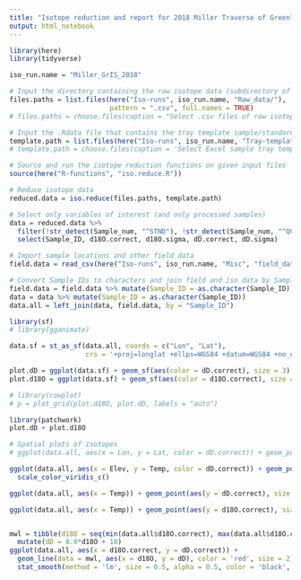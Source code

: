 ```yaml
---
title: "Isotope reduction and report for 2018 Miller Traverse of Greenland Icesheet"
output: html_notebook
---
```






```r

library(here)
library(tidyverse)

iso_run.name = "Miller_GrIS_2018"

# Input the directory containing the raw isotope data (subdirectory of 'Raw data')
files.paths = list.files(here("Iso-runs", iso_run.name, "Raw_data/"), 
                         pattern = ".csv", full.names = TRUE)
# files.paths = choose.files(caption = "Select .csv files of raw isotope data")

# Input the .Rdata file that contains the tray template sample/standards locations
template.path = list.files(here("Iso-runs", iso_run.name, "Tray-template"), full.names = TRUE)
# template.path = choose.files(caption = 'Select Excel sample tray template file')

# Source and run the isotope reduction functions on given input files
source(here("R-functions", "iso.reduce.R"))

# Reduce isotope data
reduced.data = iso.reduce(files.paths, template.path)

```


```r

# Select only variables of interest (and only processed samples)
data = reduced.data %>% 
  filter(!str_detect(Sample_num, "^STND"), !str_detect(Sample_num, "^QC")) %>% 
  select(Sample_ID, d18O.correct, d18O.sigma, dD.correct, dD.sigma)

# Import sample locations and other field data
field.data = read_csv(here("Iso-runs", iso_run.name, "Misc", "field_data.csv"))

# Convert Sample IDs to characters and join field and iso data by Sample_ID
field.data = field.data %>% mutate(Sample_ID = as.character(Sample_ID))
data = data %>% mutate(Sample_ID = as.character(Sample_ID))
data.all = left_join(data, field.data, by = "Sample_ID")
```


```r

library(sf)
# library(gganimate)

data.sf = st_as_sf(data.all, coords = c("Lon", "Lat"), 
                   crs = '+proj=longlat +ellps=WGS84 +datum=WGS84 +no_defs')

plot.dD = ggplot(data.sf) + geom_sf(aes(color = dD.correct), size = 3) + scale_color_viridis_c()
plot.d18O = ggplot(data.sf) + geom_sf(aes(color = d18O.correct), size = 3) + scale_color_viridis_c()

# library(cowplot)
# p = plot_grid(plot.d18O, plot.dD, labels = "auto")

library(patchwork)
plot.dD + plot.d18O
```



```r
# Spatial plots of isotopes
# ggplot(data.all, aes(x = Lon, y = Lat, color = dD.correct)) + geom_point() + scale_color_viridis_c()

ggplot(data.all, aes(x = Elev, y = Temp, color = dD.correct)) + geom_point(size = 4, na.rm = TRUE) + 
  scale_color_viridis_c()

ggplot(data.all, aes(x = Temp)) + geom_point(aes(y = dD.correct), size = 3, na.rm = TRUE)

ggplot(data.all, aes(x = Temp)) + geom_point(aes(y = d18O.correct), size = 3, na.rm = TRUE)


mwl = tibble(d18O = seq(min(data.all$d18O.correct), max(data.all$d18O.correct), by = 0.1)) %>%
  mutate(dD = 8.0*d18O + 10)
ggplot(data.all, aes(x = d18O.correct, y = dD.correct)) + 
  geom_line(data = mwl, aes(x = d18O, y = dD), color = 'red', size = 2) + geom_point(color = 'black') + 
  stat_smooth(method = 'lm', size = 0.5, alpha = 0.5, color = 'black', se = FALSE) + ggtitle("Meteoric water line")
```



